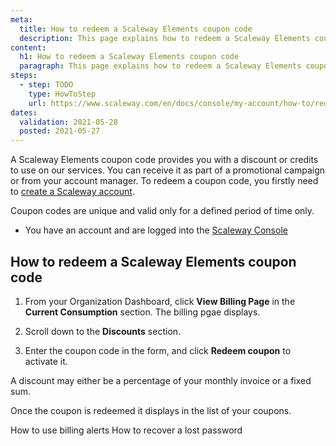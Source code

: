 ```yaml
---
meta:
  title: How to redeem a Scaleway Elements coupon code
  description: This page explains how to redeem a Scaleway Elements coupon code
content:
  h1: How to redeem a Scaleway Elements coupon code
  paragraph: This page explains how to redeem a Scaleway Elements coupon code
steps:
  - step: TODO
    type: HowToStep
    url: https://www.scaleway.com/en/docs/console/my-account/how-to/redeem-coupon-code
dates:
  validation: 2021-05-28
  posted: 2021-05-27
---
```


A Scaleway Elements coupon code provides you with a discount or credits to use on our services. You can receive it as part of a promotional campaign or from your account manager. To redeem a coupon code, you firstly need to [create a Scaleway account](/console/my-account/how-to/create-an-account).

Coupon codes are unique and valid only for a defined period of time only.

<Message type="requirement">

  - You have an account and are logged into the [Scaleway Console](https://console.scaleway.com) 

</Message>

## How to redeem a Scaleway Elements coupon code

1. From your Organization Dashboard, click **View Billing Page** in the **Current Consumption** section. The billing pgae displays.

  <Lightbox src="scaleway-organization-dashboard.png" alt="" />

2. Scroll down to the **Discounts** section.

3. Enter the coupon code in the form, and click **Redeem coupon** to activate it.

  <Lightbox src="scaleway-redeem-coupon.png" alt="" />

  <Message type="note">

  A discount may either be a percentage of your monthly invoice or a fixed sum.

  </Message>

  Once the coupon is redeemed it displays in the list of your coupons.

<Navigation title="See Also">
  <PreviousButton to="/console/my-account/how-to/use-billing-alerts/">How to use billing alerts</PreviousButton>
  <NextButton to="/console/my-account/how-to/recover-a-lost-password/">How to recover a lost password</NextButton>
</Navigation>
